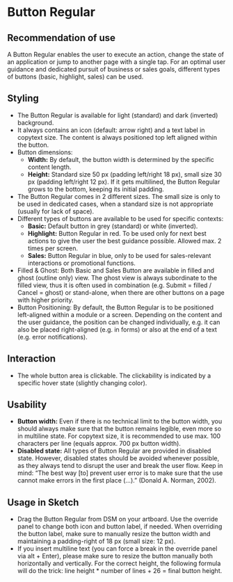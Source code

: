 
# Button Regular

## Recommendation of use
A Button Regular enables the user to execute an action, change the state of an application or jump to another page with a single tap. For an optimal user guidance and dedicated pursuit of business or sales goals, different types of buttons (basic, highlight, sales) can be used.

## Styling
* The Button Regular is available for light (standard) and dark (inverted) background.
* It always contains an icon (default: arrow right) and a text label in copytext size. The content is always positioned top left aligned within the button.
* Button dimensions:
    * __Width:__ By default, the button width is determined by the specific content length.
    * __Height:__ Standard size 50 px (padding left/right 18 px), small size 30 px (padding left/right 12 px). If it gets multilined, the Button Regular grows to the bottom, keeping its initial padding.
* The Button Regular comes in 2 different sizes. The small size is only to be used in dedicated cases, when a standard size is not appropriate (usually for lack of space).
* Different types of buttons are available to be used for specific contexts:
    * __Basic:__ Default button in grey (standard) or white (inverted).
    * __Highlight:__ Button Regular in red. To be used only for next best actions to give the user the best guidance possible. Allowed max. 2 times per screen.
    * __Sales:__ Button Regular in blue, only to be used for sales-relevant interactions or promotional functions.
* Filled & Ghost: Both Basic and Sales Button are available in filled and ghost (outline only) view. The ghost view is always subordinate to the filled view, thus it is often used in combination (e.g. Submit = filled / Cancel = ghost) or stand-alone, when there are other buttons on a page with higher priority.
* Button Positioning: By default, the Button Regular is to be positioned left-aligned within a module or a screen. Depending on the content and the user guidance, the position can be changed individually, e.g. it can also be placed right-aligned (e.g. in forms) or also at the end of a text (e.g. error notifications).

## Interaction
* The whole button area is clickable. The clickability is indicated by a specific hover state (slightly changing color).

## Usability
* __Button width:__ Even if there is no technical limit to the button width, you should always make sure that the button remains legible, even more so in multiline state. For copytext size, it is recommended to use max. 100 characters per line (equals approx. 700 px button width).
* __Disabled state:__ All types of Button Regular are provided in disabled state. However, disabled states should be avoided whenever possible, as they always tend to disrupt the user and break the user flow. Keep in mind: “The best way [to] prevent user error is to make sure that the use cannot make errors in the first place (…).” (Donald A. Norman, 2002).

## Usage in Sketch
* Drag the Button Regular from DSM on your artboard. Use the override panel to change both icon and button label, if needed. When overriding the button label, make sure to manually resize the button width and maintaining a padding-right of 18 px (small size: 12 px).
* If you insert multiline text (you can force a break in the override panel via alt + Enter), please make sure to resize the button manually both horizontally and vertically. For the correct height, the following formula will do the trick: line height * number of lines + 26 = final button height.
